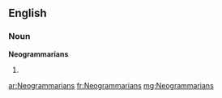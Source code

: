 ==English==

===Noun===
'''Neogrammarians'''

# {{plural of|[[Neogrammarian]]}}

[[ar:Neogrammarians]]
[[fr:Neogrammarians]]
[[mg:Neogrammarians]]